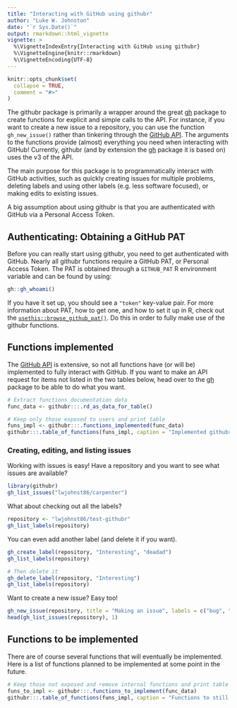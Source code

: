 ```yaml
---
title: "Interacting with GitHub using githubr"
author: "Luke W. Johnston"
date: "`r Sys.Date()`"
output: rmarkdown::html_vignette
vignette: >
  %\VignetteIndexEntry{Interacting with GitHub using githubr}
  %\VignetteEngine{knitr::rmarkdown}
  %\VignetteEncoding{UTF-8}
---
```


```r
knitr::opts_chunk$set(
  collapse = TRUE,
  comment = "#>"
)
```

The githubr package is primarily a wrapper around the great [gh] package to
create functions for explicit and simple calls to the API. For instance, if you
want to create a new issue to a repository, you can use the function
`gh_new_issue()` rather than tinkering through the [GitHub API]. The arguments 
to the functions provide (almost) everything you need when interacting with GitHub!
Currently, githubr (and by extension the [gh] package it is based on) uses the
v3 of the API. 

The main purpose for this package is to programmatically interact with GitHub
activities, such as quickly creating issues for multiple problems, deleting
labels and using other labels (e.g. less software focused), or making edits to
existing issues.

A big assumption about using githubr is that you are authenticated with GitHub
via a Personal Access Token.

[gh]: https://github.com/r-lib/gh
[GitHub API]: https://developer.github.com/v3/

## Authenticating: Obtaining a GitHub PAT

Before you can really start using githubr, you need to get authenticated with 
GitHub. Nearly all githubr functions require a GitHub PAT, or Personal Access
Token. The PAT is obtained through a `GITHUB_PAT` R environment variable and can be found by using:

```r
gh::gh_whoami()
```

If you have it set up, you should see a `"token"` key-value pair. For more
information about PAT, how to get one, and how to set it up in R, check out the
[`usethis::browse_github_pat()`](https://usethis.r-lib.org/reference/browse_github_pat.html).
Do this in order to fully make use of the githubr functions.

## Functions implemented

The [GitHub API] is extensive, so not all functions have (or will be) implemented
to fully interact with GitHub. If you want to make an API request for items not
listed in the two tables below, head over to the [gh] package to be able to do 
what you want.

```r
# Extract functions documentation data
func_data <- githubr:::.rd_as_data_for_table()

# Keep only those exposed to users and print table
funs_impl <- githubr:::.functions_implemented(func_data)
githubr:::.table_of_functions(funs_impl, caption = "Implemented githubr functions.")
```

### Creating, editing, and listing issues

Working with issues is easy! Have a repository and you want to see what issues 
are available?

```r
library(githubr)
gh_list_issues("lwjohnst86/carpenter")
```

What about checking out all the labels?

```r
repository <- "lwjohnst86/test-githubr"
gh_list_labels(repository)
```

You can even add another label (and delete it if you want).

```r
gh_create_label(repository, "Interesting", "deadad")
gh_list_labels(repository)

# Then delete it
gh_delete_label(repository, "Interesting")
gh_list_labels(repository)
```

Want to create a new issue? Easy too!

```r
gh_new_issue(repository, title = "Making an issue", labels = c("bug", "wontfix"))
head(gh_list_issues(repository), 1)
```

## Functions to be implemented

There are of course several functions that will eventually be implemented. Here
is a list of functions planned to be implemented at some point in the future.

```r
# Keep those not exposed and remove internal functions and print table
funs_to_impl <- githubr:::.functions_to_implement(func_data)
githubr:::.table_of_functions(funs_impl, caption = "Functions to still implement in githubr.")
```
